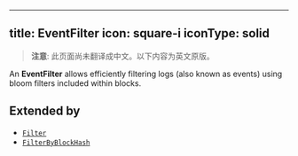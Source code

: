 <!-- AUTO-GENERATED-CONTENT:START (ENGLISH-COPY) -->
---
title: EventFilter
icon: square-i
iconType: solid
---

> **注意**: 此页面尚未翻译成中文。以下内容为英文原版。

An **EventFilter** allows efficiently filtering logs (also known as events) using bloom filters included within
blocks.

## Extended by

- [`Filter`](/cn/sdk/content/interfaces/Filter)
- [`FilterByBlockHash`](/cn/sdk/content/interfaces/FilterByBlockHash)
